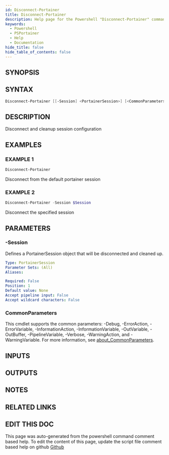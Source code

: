 ```yaml
---
id: Disconnect-Portainer
title: Disconnect-Portainer
description: Help page for the Powershell "Disconnect-Portainer" command
keywords:
  - Powershell
  - PSPortainer
  - Help
  - Documentation
hide_title: false
hide_table_of_contents: false
---
```


## SYNOPSIS

## SYNTAX

```powershell
Disconnect-Portainer [[-Session] <PortainerSession>] [<CommonParameters>]
```

## DESCRIPTION

Disconnect and cleanup session configuration

## EXAMPLES

### EXAMPLE 1

```powershell
Disconnect-Portainer
```

Disconnect from the default portainer session

### EXAMPLE 2

```powershell
Disconnect-Portainer -Session $Session
```

Disconnect the specified session

## PARAMETERS

### -Session

Defines a PortainerSession object that will be disconnected and cleaned up.

```yaml
Type: PortainerSession
Parameter Sets: (All)
Aliases:

Required: False
Position: 1
Default value: None
Accept pipeline input: False
Accept wildcard characters: False
```

### CommonParameters

This cmdlet supports the common parameters: -Debug, -ErrorAction, -ErrorVariable, -InformationAction, -InformationVariable, -OutVariable, -OutBuffer, -PipelineVariable, -Verbose, -WarningAction, and -WarningVariable. For more information, see [about_CommonParameters](http://go.microsoft.com/fwlink/?LinkID=113216).

## INPUTS

## OUTPUTS

## NOTES

## RELATED LINKS

## EDIT THIS DOC 

This page was auto-generated from the powershell command comment based help. To edit the content of this page, update the script file comment based help on github [Github](https://github.com/hanpq/)
